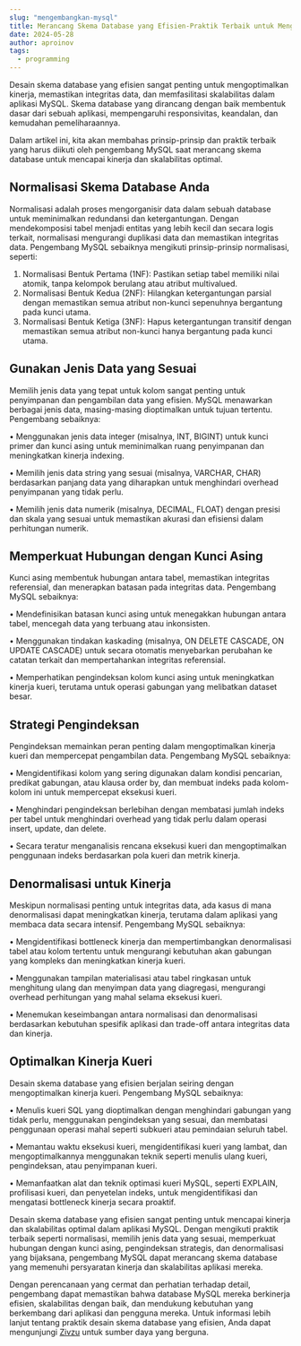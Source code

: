 ```yaml
---
slug: "mengembangkan-mysql"
title: Merancang Skema Database yang Efisien-Praktik Terbaik untuk Mengembangkan MySQL
date: 2024-05-28
author: aproinov
tags:
  - programming
---
```


Desain skema database yang efisien sangat penting untuk mengoptimalkan kinerja, memastikan integritas data, dan memfasilitasi skalabilitas dalam aplikasi MySQL. Skema database yang dirancang dengan baik membentuk dasar dari sebuah aplikasi, mempengaruhi responsivitas, keandalan, dan kemudahan pemeliharaannya.

Dalam artikel ini, kita akan membahas prinsip-prinsip dan praktik terbaik yang harus diikuti oleh pengembang MySQL saat merancang skema database untuk mencapai kinerja dan skalabilitas optimal.

## Normalisasi Skema Database Anda
Normalisasi adalah proses mengorganisir data dalam sebuah database untuk meminimalkan redundansi dan ketergantungan. Dengan mendekomposisi tabel menjadi entitas yang lebih kecil dan secara logis terkait, normalisasi mengurangi duplikasi data dan memastikan integritas data. Pengembang MySQL sebaiknya mengikuti prinsip-prinsip normalisasi, seperti:
1.	Normalisasi Bentuk Pertama (1NF): Pastikan setiap tabel memiliki nilai atomik, tanpa kelompok berulang atau atribut multivalued.
2.	Normalisasi Bentuk Kedua (2NF): Hilangkan ketergantungan parsial dengan memastikan semua atribut non-kunci sepenuhnya bergantung pada kunci utama.
3.	Normalisasi Bentuk Ketiga (3NF): Hapus ketergantungan transitif dengan memastikan semua atribut non-kunci hanya bergantung pada kunci utama.

## Gunakan Jenis Data yang Sesuai
Memilih jenis data yang tepat untuk kolom sangat penting untuk penyimpanan dan pengambilan data yang efisien. MySQL menawarkan berbagai jenis data, masing-masing dioptimalkan untuk tujuan tertentu. Pengembang sebaiknya:

•	Menggunakan jenis data integer (misalnya, INT, BIGINT) untuk kunci primer dan kunci asing untuk meminimalkan ruang penyimpanan dan meningkatkan kinerja indexing.

•	Memilih jenis data string yang sesuai (misalnya, VARCHAR, CHAR) berdasarkan panjang data yang diharapkan untuk menghindari overhead penyimpanan yang tidak perlu.

•	Memilih jenis data numerik (misalnya, DECIMAL, FLOAT) dengan presisi dan skala yang sesuai untuk memastikan akurasi dan efisiensi dalam perhitungan numerik.

## Memperkuat Hubungan dengan Kunci Asing
Kunci asing membentuk hubungan antara tabel, memastikan integritas referensial, dan menerapkan batasan pada integritas data. Pengembang MySQL sebaiknya:

•	Mendefinisikan batasan kunci asing untuk menegakkan hubungan antara tabel, mencegah data yang terbuang atau inkonsisten.

•	Menggunakan tindakan kaskading (misalnya, ON DELETE CASCADE, ON UPDATE CASCADE) untuk secara otomatis menyebarkan perubahan ke catatan terkait dan mempertahankan integritas referensial.

•	Memperhatikan pengindeksan kolom kunci asing untuk meningkatkan kinerja kueri, terutama untuk operasi gabungan yang melibatkan dataset besar.

## Strategi Pengindeksan
Pengindeksan memainkan peran penting dalam mengoptimalkan kinerja kueri dan mempercepat pengambilan data. Pengembang MySQL sebaiknya:

•	Mengidentifikasi kolom yang sering digunakan dalam kondisi pencarian, predikat gabungan, atau klausa order by, dan membuat indeks pada kolom-kolom ini untuk mempercepat eksekusi kueri.

•	Menghindari pengindeksan berlebihan dengan membatasi jumlah indeks per tabel untuk menghindari overhead yang tidak perlu dalam operasi insert, update, dan delete.

•	Secara teratur menganalisis rencana eksekusi kueri dan mengoptimalkan penggunaan indeks berdasarkan pola kueri dan metrik kinerja.

## Denormalisasi untuk Kinerja
Meskipun normalisasi penting untuk integritas data, ada kasus di mana denormalisasi dapat meningkatkan kinerja, terutama dalam aplikasi yang membaca data secara intensif. Pengembang MySQL sebaiknya:

•	Mengidentifikasi bottleneck kinerja dan mempertimbangkan denormalisasi tabel atau kolom tertentu untuk mengurangi kebutuhan akan gabungan yang kompleks dan meningkatkan kinerja kueri.

•	Menggunakan tampilan materialisasi atau tabel ringkasan untuk menghitung ulang dan menyimpan data yang diagregasi, mengurangi overhead perhitungan yang mahal selama eksekusi kueri.

•	Menemukan keseimbangan antara normalisasi dan denormalisasi berdasarkan kebutuhan spesifik aplikasi dan trade-off antara integritas data dan kinerja.

## Optimalkan Kinerja Kueri
Desain skema database yang efisien berjalan seiring dengan mengoptimalkan kinerja kueri. Pengembang MySQL sebaiknya:

•	Menulis kueri SQL yang dioptimalkan dengan menghindari gabungan yang tidak perlu, menggunakan pengindeksan yang sesuai, dan membatasi penggunaan operasi mahal seperti subkueri atau pemindaian seluruh tabel.

•	Memantau waktu eksekusi kueri, mengidentifikasi kueri yang lambat, dan mengoptimalkannya menggunakan teknik seperti menulis ulang kueri, pengindeksan, atau penyimpanan kueri.

•	Memanfaatkan alat dan teknik optimasi kueri MySQL, seperti EXPLAIN, profilisasi kueri, dan penyetelan indeks, untuk mengidentifikasi dan mengatasi bottleneck kinerja secara proaktif.

Desain skema database yang efisien sangat penting untuk mencapai kinerja dan skalabilitas optimal dalam aplikasi MySQL. Dengan mengikuti praktik terbaik seperti normalisasi, memilih jenis data yang sesuai, memperkuat hubungan dengan kunci asing, pengindeksan strategis, dan denormalisasi yang bijaksana, pengembang MySQL dapat merancang skema database yang memenuhi persyaratan kinerja dan skalabilitas aplikasi mereka.

Dengan perencanaan yang cermat dan perhatian terhadap detail, pengembang dapat memastikan bahwa database MySQL mereka berkinerja efisien, skalabilitas dengan baik, dan mendukung kebutuhan yang berkembang dari aplikasi dan pengguna mereka. Untuk informasi lebih lanjut tentang praktik desain skema database yang efisien, Anda dapat mengunjungi [Zivzu](https://www.zivzu.com/) untuk sumber daya yang berguna.
